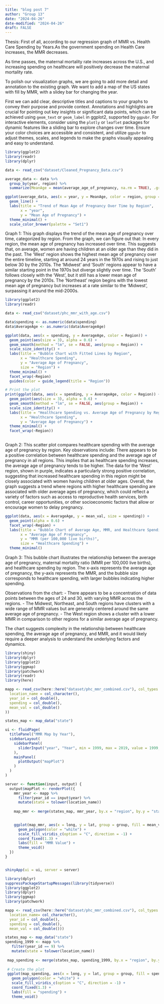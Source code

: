 ```yaml
---
title: "blog post 7"
author: "Group 13"
date: "2024-04-26"
date-modified: "2024-04-26"
draft: FALSE
---
```


Thesis: 
First of all, according to our regression graph of MMR vs. Health Care Spending by Years.As the government spending on Health Care increases, the MMR decreases.

As time passes, the maternal mortality rate increases across the U.S., and increasing spending on healthcare will positively decrease the maternal mortality rate.

To polish our visualization graphs, we are going to add more detail and annotation to the existing graph. We want to add a map of the US states with fill by MMR, with a slidey bar for changing the year. 

First we can add clear, descriptive titles and captions to your graphs to convey their purpose and provide context. Annotations and highlights are crucial for pointing out key insights or significant data points, which can be achieved using `geom_text` or `geom_label` in ggplot2, supported by `ggpubr`. For interactive elements, consider using the `plotly` or `leaflet` packages for dynamic features like a sliding bar to explore changes over time. Ensure your color choices are accessible and consistent, and utilize `ggpubr` to adjust themes, scales, and legends to make the graphs visually appealing and easy to understand.

```r
library(ggplot2)
library(readr)
library(dplyr)

data <- read_csv("dataset/Cleaned_Pregnancy_Data.csv")

average_data <- data %>%
  group_by(year, region) %>%
  summarize(MeanAge = mean(average_age_of_pregnancy, na.rm = TRUE), .groups = 'drop')

ggplot(average_data, aes(x = year, y = MeanAge, color = region, group = region)) +
  geom_line() +
  labs(title = "Trend of Mean Age of Pregnancy Over Time by Region",
       x = "year",
       y = "Mean Age of Pregnancy") +
  theme_minimal() +
  scale_color_brewer(palette = "Set1")
```


Graph 1:
This graph displays the trend of the mean age of pregnancy over time, categorized by region. From  the graph, we can figure out that:
In every region, the mean age of pregnancy has increased over time. This suggests that, on average, women are having children at an older age than they did in the past.
The 'West' region shows the highest mean age of pregnancy over the entire timeline, starting at around 24 years in the 1970s and rising to just below 30 by the 2010s.
The 'Midwest' and 'South' regions appear to have a similar starting point in the 1970s but diverge slightly over time. The 'South' follows closely with the 'West', but it still has a lower mean age of pregnancy by the 2010s.
The 'Northeast' region begins with the lowest mean age of pregnancy but increases at a rate similar to the 'Midwest', surpassing it around the mid-2000s.



```r
library(ggplot2)
library(readr)

data <- read_csv("dataset/phc_mmr_with_age.csv")

data$spending <- as.numeric(data$spending)
data$AverageAge <- as.numeric(data$AverageAge)

ggplot(data, aes(x = spending, y = AverageAge, color = Region)) +
  geom_point(aes(size = 3), alpha = 0.6) +  
  geom_smooth(method = "lm", se = FALSE, aes(group = Region)) +  
  scale_size_identity() +  
  labs(title = "Bubble Chart with Fitted Lines by Region",
       x = "Healthcare Spending",
       y = "Average Age of Pregnancy",
       size = "Region") +
  theme_minimal() +
  facet_wrap(~Region)
  guides(color = guide_legend(title = "Region"))

# Print the plot
print(ggplot(data, aes(x = spending, y = AverageAge, color = Region)) +
  geom_point(aes(size = 3), alpha = 0.6) +  
  geom_smooth(method = "lm", se = FALSE, aes(group = Region)) +  
  scale_size_identity() +  
  labs(title = "Healthcare Spending vs. Average Age of Pregnancy by Region",
       x = "Healthcare Spending",
       y = "Average Age of Pregnancy") +
  theme_minimal() +
  facet_wrap(~Region)) 
  
```

Graph 2:
This scatter plot compares healthcare spending with the average age of pregnancy by region. Key observations include:
There appears to be a positive correlation between healthcare spending and the average age of pregnancy in all regions. This implies that as healthcare spending increases, the average age of pregnancy tends to be higher.
The data for the 'West' region, shown in purple, indicates a particularly strong positive correlation, suggesting that increased healthcare spending in this region might be closely associated with women having children at older ages.
Overall, the graph suggests a trend where regions with higher healthcare spending are associated with older average ages of pregnancy, which could reflect a variety of factors such as access to reproductive health services, birth control, career opportunities, or other socioeconomic factors that allow or encourage women to delay pregnancy.


```r
ggplot(data, aes(x = AverageAge, y = mean_val, size = spending)) +
  geom_point(alpha = 0.6) +
  facet_wrap(~Region) +
  labs(title = "Bubble Chart of Average Age, MMR, and Healthcare Spending",
       x = "Average Age of Pregnancy",
       y = "MMR (per 100,000 live births)",
       size = "Healthcare Spending") +
  theme_minimal()
```

Graph 3:
This bubble chart illustrates the relationship between the average age of pregnancy, maternal mortality ratio (MMR per 100,000 live births), and healthcare spending by region. The x-axis represents the average age of pregnancy, the y-axis represents the MMR, and the bubble size corresponds to healthcare spending, with larger bubbles indicating higher spending.

Observations from the chart:
- There appears to be a concentration of data points between the ages of 24 and 30, with varying MMR across the regions.
- The Midwest, Northeast, and South regions have clusters with a wide range of MMR values but are generally centered around the same average age of pregnancy.
- The West region shows a cluster with a lower MMR in comparison to other regions for a similar average age of pregnancy.

The chart suggests complexity in the relationship between healthcare spending, the average age of pregnancy, and MMR, and it would likely require a deeper analysis to understand the underlying factors and dynamics.



```r

library(shiny)
library(dplyr)
library(ggplot2)
library(ggmap)
library(patchwork)
library(readr)
library(here)

mapp <- read_csv(here::here("dataset/phc_mmr_combined.csv"), col_types = cols(
  location_name = col_character(),
  year_id = col_double(),
  spending = col_double(),
  mean_val = col_double()
)) 

states_map <- map_data("state")

ui <- fluidPage(
  titlePanel("MMR Map by Year"),
  sidebarLayout(
    sidebarPanel(
      sliderInput("year", "Year", min = 1999, max = 2019, value = 1999, step = 1)
    ),
    mainPanel(
      plotOutput("mapPlot")
    )
  )
)

server <- function(input, output) {
  output$mapPlot <- renderPlot({
    mmr_year <- mapp %>%
      filter(year_id == input$year) %>%
      mutate(state = tolower(location_name))
      
    map_mmr <- merge(states_map, mmr_year, by.x = "region", by.y = "state", all.x = TRUE)
    

    ggplot(map_mmr, aes(x = long, y = lat, group = group, fill = mean_val)) +
      geom_polygon(color = "white") +
      scale_fill_viridis_c(option = "C", direction = -1) +
      coord_fixed(1.3) +
      labs(fill = "MMR Value") +
      theme_void()
  })
}


shinyApp(ui = ui, server = server)

```

``` r
library(dplyr)
suppressPackageStartupMessages(library(tidyverse))
library(ggplot2)
library(dplyr)
library(ggmap)
library(patchwork)

mapp <- read_csv(here::here("dataset/phc_mmr_combined.csv"), col_types = cols(
  location_name= col_character(),
  year_id = col_double(),
  spending = col_double(),
  mean_val = col_double())) 

states_map <- map_data("state")
spending_1999 <- mapp %>% 
   filter(year_id == 9) %>% 
   mutate(state = tolower(location_name)) 
 
 map_spending <- merge(states_map, spending_1999, by.x = "region", by.y = "state", all.x = TRUE)
 
 # Create the plot
 ggplot(map_spending, aes(x = long, y = lat, group = group, fill = spending)) +
   geom_polygon(color = "white") +
   scale_fill_viridis_c(option = "C", direction = -1) +
   coord_fixed(1.3) +  
   labs(fill = "spending") +
   theme_void() 
 ```